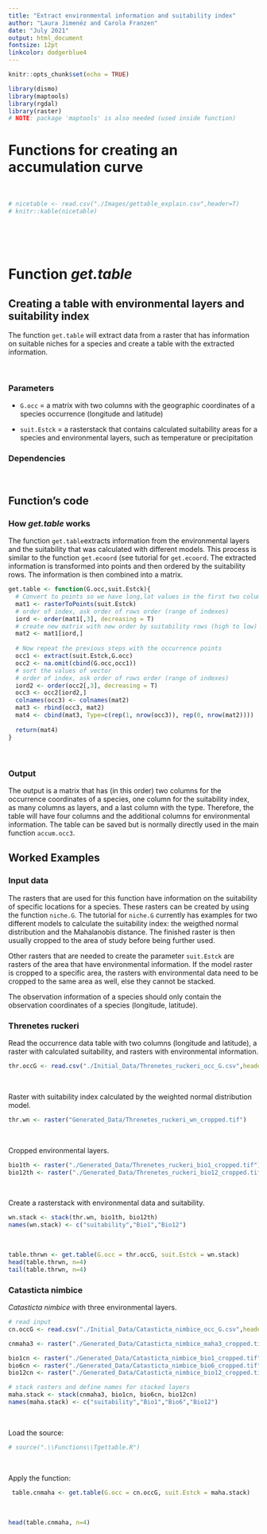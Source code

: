 ```yaml
---
title: "Extract environmental information and suitability index"
author: "Laura Jimenéz and Carola Franzen"
date: "July 2021"
output: html_document
fontsize: 12pt
linkcolor: dodgerblue4
---
```


```r
knitr::opts_chunk$set(echo = TRUE)

library(dismo)
library(maptools)
library(rgdal)
library(raster)
# NOTE: package 'maptools' is also needed (used inside function)
```

# Functions for creating an accumulation curve
\

```r
# nicetable <- read.csv("./Images/gettable_explain.csv",header=T)
# knitr::kable(nicetable)
```
\

\


# Function *get.table*

## Creating a table with environmental layers and suitability index

The function `get.table` will extract data from a raster that has information on suitable niches for a species and create a table with the extracted information.
\

\

### Parameters

* `G.occ` = a matrix with two columns with the geographic coordinates of a species occurrence (longitude and latitude)
\

* `suit.Estck` = a rasterstack that contains calculated suitability areas for a species and environmental layers, such as temperature or precipitation
\

### Dependencies

\

## Function's code

### How *get.table* works

The function `get.table`extracts information from the environmental layers and the suitability that was calculated with different models. This process is similar to the function `get.ecoord` (see tutorial for `get.ecoord`. The extracted information is transformed into points and then ordered by the suitability rows. The information is then combined into a matrix.

```r
get.table <- function(G.occ,suit.Estck){
  # Convert to points so we have long,lat values in the first two columns
  mat1 <- rasterToPoints(suit.Estck)
  # order of index, ask order of rows order (range of indexes)
  iord <- order(mat1[,3], decreasing = T)
  # create new matrix with new order by suitability rows (high to low)
  mat2 <- mat1[iord,]
  
  # Now repeat the previous steps with the occurrence points
  occ1 <- extract(suit.Estck,G.occ)
  occ2 <- na.omit(cbind(G.occ,occ1))
  # sort the values of vector
  # order of index, ask order of rows order (range of indexes)
  iord2 <- order(occ2[,3], decreasing = T) 
  occ3 <- occ2[iord2,]
  colnames(occ3) <- colnames(mat2)
  mat3 <- rbind(occ3, mat2)
  mat4 <- cbind(mat3, Type=c(rep(1, nrow(occ3)), rep(0, nrow(mat2))))
  
  return(mat4)
}

```
\

### Output
The output is a matrix that has (in this order) two columns for the occurrence coordinates of a species, one column for the suitability index, as many columns as layers, and a last column with the type. Therefore, the table will have four columns and the additional columns for environmental information. The table can be saved but is normally directly used in the main function `accum.occ3`.
\

## Worked Examples

### Input data

The rasters that are used for this function have information on the suitability of specific locations for a species. These rasters can be created by using the function `niche.G`. The tutorial for `niche.G` currently has examples for two different models to calculate the suitability index: the weigthed normal distribution and the Mahalanobis distance. The finished raster is then usually cropped to the area of study before being further used.

Other rasters that are needed to create the parameter `suit.Estck` are rasters of the area that have environmental information. If the model raster is cropped to a specific area, the rasters with environmental data need to be cropped to the same area as well, else they cannot be stacked.

The observation information of a species should only contain the observation coordinates of a species (longitude, latitude).
\


### Threnetes ruckeri
Read the occurrence data table with two columns (longitude and latitude), a raster with calculated suitability, and rasters with environmental information.
```r
thr.occG <- read.csv("./Initial_Data/Threnetes_ruckeri_occ_G.csv",header=T)[,-1]
```
\

Raster with suitability index calculated by the weighted normal distribution model. 
```r
thr.wn <- raster("Generated_Data/Threnetes_ruckeri_wn_cropped.tif")
```
\

Cropped environmental layers.
```r
bio1th <- raster("./Generated_Data/Threnetes_ruckeri_bio1_cropped.tif")
bio12th <- raster("./Generated_Data/Threnetes_ruckeri_bio12_cropped.tif")

```
\

Create a rasterstack with environmental data and suitability.
```r
wn.stack <- stack(thr.wn, bio1th, bio12th)
names(wn.stack) <- c("suitability","Bio1","Bio12")
```
\

```r
table.thrwn <- get.table(G.occ = thr.occG, suit.Estck = wn.stack)
head(table.thrwn, n=4)
tail(table.thrwn, n=4)
```


<!-- enter example for THr --> 

### Catasticta nimbice


*Catasticta nimbice* with three environmental layers.
```r
# read input
cn.occG <- read.csv("./Initial_Data/Catasticta_nimbice_occ_G.csv",header=T)[,-1]

cnmaha3 <- raster("./Generated_Data/Catasticta_nimbice_maha3_cropped.tif")

bio1cn <- raster("./Generated_Data/Catasticta_nimbice_bio1_cropped.tif")
bio6cn <- raster("./Generated_Data/Catasticta_nimbice_bio6_cropped.tif")
bio12cn <- raster("./Generated_Data/Catasticta_nimbice_bio12_cropped.tif")

# stack rasters and define names for stacked layers
maha.stack <- stack(cnmaha3, bio1cn, bio6cn, bio12cn)
names(maha.stack) <- c("suitability","Bio1","Bio6","Bio12")
```
\

Load the source:
```r
# source(".\\Functions\\Tgettable.R")
```
\

Apply the function:
```r
 table.cnmaha <- get.table(G.occ = cn.occG, suit.Estck = maha.stack)
```
\

```r
head(table.cnmaha, n=4)
```

